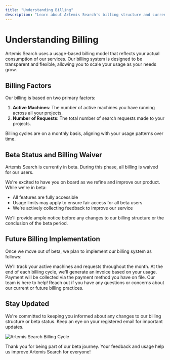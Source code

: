 ```yaml
---
title: "Understanding Billing"
description: "Learn about Artemis Search's billing structure and current beta status"
---
```


# Understanding Billing

Artemis Search uses a usage-based billing model that reflects your actual consumption of our services. Our billing system is designed to be transparent and flexible, allowing you to scale your usage as your needs grow.

## Billing Factors

Our billing is based on two primary factors:

1. **Active Machines**: The number of active machines you have running across all your projects.
2. **Number of Requests**: The total number of search requests made to your projects.

<Note>
  Billing cycles are on a monthly basis, aligning with your usage patterns over time.
</Note>

## Beta Status and Billing Waiver

<Info>
  Artemis Search is currently in beta. During this phase, all billing is waived for our users.
</Info>

We're excited to have you on board as we refine and improve our product. While we're in beta:

- All features are fully accessible
- Usage limits may apply to ensure fair access for all beta users
- We're actively collecting feedback to improve our service

We'll provide ample notice before any changes to our billing structure or the conclusion of the beta period.

## Future Billing Implementation

Once we move out of beta, we plan to implement our billing system as follows:

<Steps>
  <Step title="Usage Tracking">
    We'll track your active machines and requests throughout the month.
  </Step>
  <Step title="Monthly Invoice">
    At the end of each billing cycle, we'll generate an invoice based on your usage.
  </Step>
  <Step title="Payment Processing">
    Payment will be collected via the payment method you have on file.
  </Step>
</Steps>

<Card title="Questions about billing?" icon="question" href="mailto:pallavi@artemisar.com">
  Our team is here to help! Reach out if you have any questions or concerns about our current or future billing practices.
</Card>

## Stay Updated

We're committed to keeping you informed about any changes to our billing structure or beta status. Keep an eye on your registered email for important updates.

<Frame>
  <img src="/path/to/billing-cycle-image.png" alt="Artemis Search Billing Cycle" />
</Frame>

Thank you for being part of our beta journey. Your feedback and usage help us improve Artemis Search for everyone!
